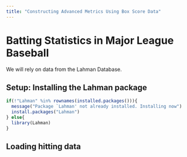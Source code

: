 ```yaml
---
title: "Constructing Advanced Metrics Using Box Score Data"
---
```


# Batting Statistics in Major League Baseball

We will rely on data from the Lahman Database.

## Setup: Installing the Lahman package
```r
if(!"Lahman" %in% rownames(installed.packages())){
  message("Package `Lahman' not already installed. Installing now")
  install.packages("Lahman")
} else{
  library(Lahman)
}
```

## Loading hitting data

## 
